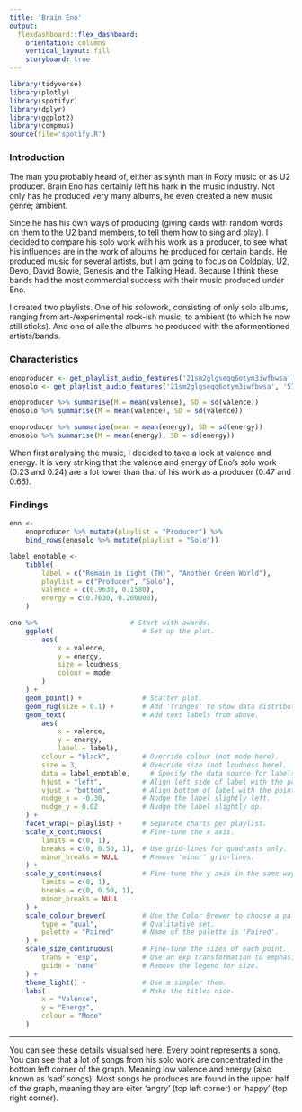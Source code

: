 ```yaml
---
title: 'Brain Eno'
output:
  flexdashboard::flex_dashboard:
    orientation: columns
    vertical_layout: fill
    storyboard: true
---
```


```r
library(tidyverse)
library(plotly)
library(spotifyr)
library(dplyr)
library(ggplot2)
library(compmus)
source(file='spotify.R')
```

### Introduction
The man you probably heard of, either as synth man in Roxy music or as U2 producer. Brain Eno has certainly left his hark in the music industry. Not only has he produced very many albums, he even created a new music genre; ambient.

Since he has his own ways of producing (giving cards with random words on them to the U2 band members, to tell them how to sing and play). I decided to compare his solo work with his work as a producer, to see what his influences are in the work of albums he produced for certain bands. He produced music for several artists, but I am going to focus on Coldplay, U2, Devo, David Bowie, Genesis and the Talking Head. Because I think these bands had the most commercial success with their music produced under Eno.

I created two playlists. One of his solowork, consisting of only solo albums, ranging from art-/experimental rock-ish music, to ambient (to which he now still sticks). And one of alle the albums he produced with the aformentioned artists/bands.

### Characteristics

```r
enoproducer <- get_playlist_audio_features('21sm2glgseqq6otym3iwfbwsa', '0TEl4LaLPMjr7qPta5Z9pW')
enosolo <- get_playlist_audio_features('21sm2glgseqq6otym3iwfbwsa', '57ZXLIpoMu7mY8jWlWnCQl')

enoproducer %>% summarise(M = mean(valence), SD = sd(valence))
enosolo %>% summarise(M = mean(valence), SD = sd(valence))

enoproducer %>% summarise(mean = mean(energy), SD = sd(energy))
enosolo %>% summarise(M = mean(energy), SD = sd(energy))
```
When first analysing the music, I decided to take a look at valence and energy.
It is very striking that the valence and energy of Eno's solo work (0.23 and 0.24) are a lot lower than that of his work as a producer (0.47 and 0.66).

### Findings
```r
eno <-
    enoproducer %>% mutate(playlist = "Producer") %>%
    bind_rows(enosolo %>% mutate(playlist = "Solo"))

label_enotable <-
    tibble(
        label = c("Remain in Light (TH)", "Another Green World"),
        playlist = c("Producer", "Solo"),
        valence = c(0.9630, 0.1580),
        energy = c(0.7630, 0.260000),
    )

eno %>%                       # Start with awards.
    ggplot(                      # Set up the plot.
        aes(
            x = valence,
            y = energy,
            size = loudness,
            colour = mode
        )
    ) +
    geom_point() +               # Scatter plot.
    geom_rug(size = 0.1) +       # Add 'fringes' to show data distribution.
    geom_text(                   # Add text labels from above.
        aes(
            x = valence,
            y = energy,
            label = label),
        colour = "black",        # Override colour (not mode here).
        size = 3,                # Override size (not loudness here).
        data = label_enotable,     # Specify the data source for labels.
        hjust = "left",          # Align left side of label with the point.
        vjust = "bottom",        # Align bottom of label with the point.
        nudge_x = -0.30,         # Nudge the label slightly left.
        nudge_y = 0.02           # Nudge the label slightly up.
    ) +
    facet_wrap(~ playlist) +     # Separate charts per playlist.
    scale_x_continuous(          # Fine-tune the x axis.
        limits = c(0, 1),
        breaks = c(0, 0.50, 1),  # Use grid-lines for quadrants only.
        minor_breaks = NULL      # Remove 'minor' grid-lines.
    ) +
    scale_y_continuous(          # Fine-tune the y axis in the same way.
        limits = c(0, 1),
        breaks = c(0, 0.50, 1),
        minor_breaks = NULL
    ) +
    scale_colour_brewer(         # Use the Color Brewer to choose a palette.
        type = "qual",           # Qualitative set.
        palette = "Paired"       # Name of the palette is 'Paired'.
    ) +
    scale_size_continuous(       # Fine-tune the sizes of each point.
        trans = "exp",           # Use an exp transformation to emphasise loud.
        guide = "none"           # Remove the legend for size.
    ) +
    theme_light() +              # Use a simpler them.
    labs(                        # Make the titles nice.
        x = "Valence",
        y = "Energy",
        colour = "Mode"
    )
```

***

You can see these details visualised here. Every point represents a song. You can see that a lot of songs from his solo work are concentrated in the bottom left corner of the graph. Meaning low valence and energy (also known as 'sad' songs). Most songs he produces are found in the upper half of the graph, meaning they are eiter 'angry' (top left corner) or 'happy' (top right corner).


